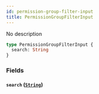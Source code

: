 ```yaml
---
id: permission-group-filter-input
title: PermissionGroupFilterInput
---
```


No description

```graphql
type PermissionGroupFilterInput {
  search: String
}
```

### Fields

#### `search` ([`String`](/docs/developer/api-reference/scalars/string))
